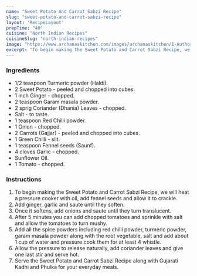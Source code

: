 ---
name: "Sweet Potato And Carrot Sabzi Recipe"
slug: "sweet-potato-and-carrot-sabzi-recipe"
layout: 'RecipeLayout'
prepTime: "40"
cuisine: "North Indian Recipes"
cuisineSlug: "north-indian-recipes"
image: "https://www.archanaskitchen.com/images/archanaskitchen/1-Author/sibyl_sunitha/Sweet_Potato_and_Carrot_Subzi_Recipe_.jpg"
excerpt: "To begin making the Sweet Potato and Carrot Sabzi Recipe, we will heat a pressure cooker with oil, add fennel seeds and allow it to crackle"
---

### Ingredients

- 1/2 teaspoon Turmeric powder (Haldi).
- 2 Sweet Potato - peeled and chopped into cubes.
- 1 inch Ginger - chopped.
- 2 teaspoon Garam masala powder.
- 2 sprig Coriander (Dhania) Leaves - chopped.
- Salt - to taste.
- 1 teaspoon Red Chilli powder.
- 1 Onion - chopped.
- 2 Carrots (Gajjar) - peeled and chopped into cubes.
- 1 Green Chilli - slit.
- 1 teaspoon Fennel seeds (Saunf).
- 4 cloves Garlic - chopped.
- Sunflower Oil.
- 1 Tomato - chopped.

### Instructions

1. To begin making the Sweet Potato and Carrot Sabzi Recipe, we will heat a pressure cooker with oil, add fennel seeds and allow it to crackle.
1. Add ginger, garlic and saute until they soften.
1. Once it softens, add onions and saute until they turn translucent.
1. After 5 minutes you can add chopped tomatoes and sprinkle with salt and allow the tomatoes to turn mushy.
1. Add all the spice powders including red chilli powder, turmeric powder, garam masala powder along with the root vegetable, salt and add about 1 cup of water and pressure cook them for at least 4 whistle.
1. Allow the pressure to release naturally, add coriander leaves and give one last stir and serve hot.
1. Serve the Sweet Potato and Carrot Sabzi Recipe along with Gujarati Kadhi and Phulka for your everyday meals.
